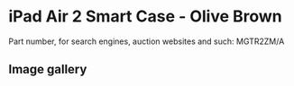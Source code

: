 # iPad Air 2 Smart Case - Olive Brown

Part number, for search engines, auction websites and such: MGTR2ZM/A

## Image gallery

<div style={{ width: "768px" }}>
  <GalleryComponent
    images={[
      {
        original: "/everysource/MGTR2",
        thumbnail: "/everypreview/MGTR2",
      },
      {
        original: "/everysource/MGTR2_AV1_GOLD",
        thumbnail: "/everypreview/MGTR2_AV1_GOLD",
      },
      {
        original: "/everysource/MGTR2_AV1_SILVER",
        thumbnail: "/everypreview/MGTR2_AV1_SILVER",
      },
      {
        original: "/everysource/MGTR2_AV1_SPACE_GRAY",
        thumbnail: "/everypreview/MGTR2_AV1_SPACE_GRAY",
      },
      {
        original: "/everysource/MGTR2_AV2",
        thumbnail: "/everypreview/MGTR2_AV2",
      },
      {
        original: "/everysource/MGTR2_AV3",
        thumbnail: "/everypreview/MGTR2_AV3",
      },
      {
        original: "/everysource/MGTR2_AV4",
        thumbnail: "/everypreview/MGTR2_AV4",
      },
      {
        original: "/everysource/MGTR2_AV5",
        thumbnail: "/everypreview/MGTR2_AV5",
      },
      {
        original: "/everysource/MGTR2_AV6",
        thumbnail: "/everypreview/MGTR2_AV6",
      }
    ]}
  />
</div>